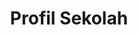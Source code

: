 ---
title: Profil Sekolah
blocks:
  - background: bg-blue-50/80
    headline: Profil Sekolah Kami
    tagline: Mengenal Lebih Dekat Sekolah Pilihan Terbaik
    actions:
      - label: Hubungi Kami
        type: button
        icon:
          name: BiPhone
          color: white
        link: /galeri-kontak
      - label: Lihat Fasilitas
        type: link
        link: /fasilitas
    image:
      src: '/uploads/profil-sekolah.jpg'
      alt: Profil Sekolah
      videoUrl: ''
    _template: hero
  - title: Sejarah Sekolah
    description: >
      Sekolah kami didirikan pada tahun 1985 dengan visi menjadi lembaga pendidikan 
      yang unggul dalam membentuk generasi yang berakhlak mulia, cerdas, dan berprestasi. 
      
      
      Berawal dari sebuah bangunan sederhana dengan 3 ruang kelas dan 15 siswa, 
      kini sekolah kami telah berkembang menjadi institusi pendidikan terpercaya 
      dengan lebih dari 500 siswa dan fasilitas modern yang lengkap.
      
      
      Dalam perjalanannya, sekolah kami telah meluluskan ribuan alumni yang kini 
      tersebar di berbagai profesi dan berkontribusi positif bagi masyarakat.
    _template: content
  - title: Visi dan Misi Sekolah
    items:
      - icon:
          name: BiTarget
          color: blue
          style: float
        title: Visi
        text: >
          Menjadi sekolah unggul yang menghasilkan lulusan beriman, bertaqwa, 
          berakhlak mulia, cerdas, terampil, dan berwawasan global.
      - icon:
          name: BiListCheck
          color: green
          style: float
        title: Misi
        text: >
          1. Menyelenggarakan pendidikan bermutu dengan kurikulum yang seimbang
          
          2. Mengembangkan potensi siswa melalui kegiatan akademik dan non-akademik
          
          3. Membentuk karakter siswa yang berakhlak mulia
          
          4. Menggunakan teknologi dalam proses pembelajaran
          
          5. Menciptakan lingkungan belajar yang kondusif dan menyenangkan
      - icon:
          name: BiStar
          color: orange
          style: float
        title: Nilai-nilai
        text: >
          **Religius** - Mengutamakan nilai-nilai agama dalam kehidupan sehari-hari
          
          **Integritas** - Jujur, adil, dan dapat dipercaya
          
          **Inovatif** - Kreatif dan adaptif terhadap perkembangan zaman
          
          **Peduli** - Memiliki empati dan kepedulian sosial
    _template: features
  - background: bg-zinc-50
    title: Prestasi dan Penghargaan
    description: >-
      Sekolah kami bangga dengan berbagai prestasi yang telah diraih dalam 
      berbagai bidang kompetisi tingkat daerah, nasional, dan internasional.
    stats:
      - stat: 25+
        type: Prestasi Akademik
      - stat: 15+
        type: Prestasi Olahraga
      - stat: 10+
        type: Prestasi Seni
      - stat: A
        type: Akreditasi Sekolah
    _template: stats
  - title: Struktur Organisasi
    description: >
      Kepemimpinan sekolah yang solid dan berpengalaman dalam mengelola 
      pendidikan berkualitas.
      
      
      **Kepala Sekolah**: Drs. Budi Santoso, M.Pd  
      *Pengalaman 20+ tahun di bidang pendidikan*
      
      
      **Wakil Kepala Sekolah**: Hj. Siti Nurhayu, S.Pd, M.M  
      *Spesialis manajemen pendidikan dan kurikulum*
      
      
      **Kepala Tata Usaha**: Ahmad Fauzi, S.E  
      *Mengelola administrasi dan keuangan sekolah*
      
      
      **Koordinator Kurikulum**: Dr. Rina Marlina, M.Pd  
      *Pengembangan dan implementasi kurikulum*
    _template: content
---